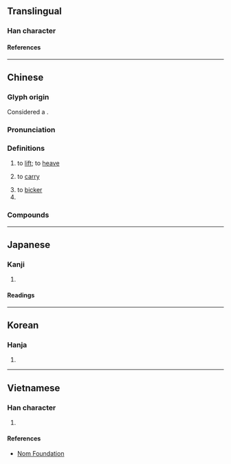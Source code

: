 {{character info}}
==Translingual==

===Han character===
{{Han char|rn=64|rad=手|as=05|sn=8|four=53060|canj=QIR|ids=⿰扌台}}

====References====
{{Han ref|kx=0423.010|dkj=11910|dj=0770.160|hdz=31862.040|uh=62AC}}

----

==Chinese==
{{zh-forms|t2=擡}}

===Glyph origin===
{{Han etym}}
Considered a {{zh-l|後起字}}. {{Han compound|扌|台|ls=psc|c1=s|c2=p|t1=hand}}

===Pronunciation===
{{zh-pron
|m=tái
|c=toi4
|h=pfs=thòi
|md=tài
|mn=ml:thâi/qz,tw:thai
|mn-t=tai5
|w=3de
|mc=y
|oc=y
|ma=y
|cat=v,cls
}}

===Definitions===
{{zh-hanzi}}

# to [[lift]]; to [[heave]]
# {{lb|zh|of many people}} to [[carry]]
# to [[bicker]]
# {{zh-classifier|things [[carried]] by several people}}

===Compounds===
{{zh-der|八抬轎|不受抬舉|哄抬物價|平抬|不識抬舉|不中抬舉|大抬其槓|八抬八簇|哄抬|廝抬廝敬|抬貼|抬閣|抬價|抬頭紋|抬眼|挪抬|抬肩|抬頭挺胸|抬頦|抬轎|抬身|抬頭|抬轎子|抬到天上|抬帖|抬高|抬愛|抬行市|抬鼓弄|抬車|抬舉|抬秤|抬迭|抬槓|高抬身價|高抬貴手|高抬明鏡|龍抬頭}}

{{zh-cat|Beginning}}

----

==Japanese==

===Kanji===
{{ja-kanji|grade=|rs=手05}}

# {{rfdef|ja|sort=手05}}

====Readings====
{{ja-readings
|goon=ち
|kanon=ち
|kanyoon=たい
|kun=もた-げる
}}

----

==Korean==

===Hanja===
{{ko-hanja|태}}

# {{rfdef|ko|sort=手05}}

----

==Vietnamese==

===Han character===
{{vi-readings|rs=手05|reading=đài}}

# {{rfdef|vi|sort=手05}}

====References====
* [http://nomfoundation.org/common/nom_details.php?codepoint=62ac Nom Foundation]